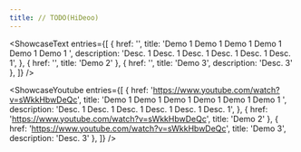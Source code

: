 ```yaml
---
title: // TODO(HiDeoo)
---
```



<ShowcaseText
  entries={[
    {
      href: '',
      title: 'Demo 1 Demo 1 Demo 1 Demo 1 Demo 1 Demo 1 ',
      description: 'Desc. 1 Desc. 1 Desc. 1 Desc. 1 Desc. 1 Desc. 1',
    },
    { href: '', title: 'Demo 2' },
    { href: '', title: 'Demo 3', description: 'Desc. 3' },
  ]}
/>


<ShowcaseYoutube
  entries={[
    {
      href: 'https://www.youtube.com/watch?v=sWkkHbwDeQc',
      title: 'Demo 1 Demo 1 Demo 1 Demo 1 Demo 1 Demo 1 ',
      description: 'Desc. 1 Desc. 1 Desc. 1 Desc. 1 Desc. 1 Desc. 1',
    },
    { href: 'https://www.youtube.com/watch?v=sWkkHbwDeQc', title: 'Demo 2' },
    { href: 'https://www.youtube.com/watch?v=sWkkHbwDeQc', title: 'Demo 3', description: 'Desc. 3' },
  ]}
/>
